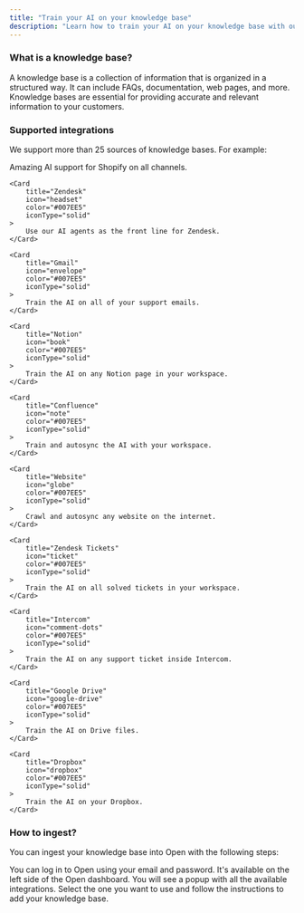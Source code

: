 ```yaml
---
title: "Train your AI on your knowledge base"
description: "Learn how to train your AI on your knowledge base with our 25+ integrations."
---
```


### What is a knowledge base?

A knowledge base is a collection of information that is organized in a structured way. It can include FAQs, documentation, web pages, and more. Knowledge bases are essential for providing accurate and relevant information to your customers.

### Supported integrations

We support more than 25 sources of knowledge bases. For example:

<CardGroup cols={2}>
    <Card
        title="Shopify"
        icon="store"
        color="#007EE5"
        iconType="solid"
    >
        Amazing AI support for Shopify on all channels.
    </Card>

    <Card
        title="Zendesk"
        icon="headset"
        color="#007EE5"
        iconType="solid"
    >
        Use our AI agents as the front line for Zendesk.
    </Card>

    <Card
        title="Gmail"
        icon="envelope"
        color="#007EE5"
        iconType="solid"
    >
        Train the AI on all of your support emails.
    </Card>

    <Card
        title="Notion"
        icon="book"
        color="#007EE5"
        iconType="solid"
    >
        Train the AI on any Notion page in your workspace.
    </Card>

    <Card
        title="Confluence"
        icon="note"
        color="#007EE5"
        iconType="solid"
    >
        Train and autosync the AI with your workspace.
    </Card>

    <Card
        title="Website"
        icon="globe"
        color="#007EE5"
        iconType="solid"
    >
        Crawl and autosync any website on the internet.
    </Card>

    <Card
        title="Zendesk Tickets"
        icon="ticket"
        color="#007EE5"
        iconType="solid"
    >
        Train the AI on all solved tickets in your workspace.
    </Card>

    <Card
        title="Intercom"
        icon="comment-dots"
        color="#007EE5"
        iconType="solid"
    >
        Train the AI on any support ticket inside Intercom.
    </Card>

    <Card
        title="Google Drive"
        icon="google-drive"
        color="#007EE5"
        iconType="solid"
    >
        Train the AI on Drive files.
    </Card>

    <Card
        title="Dropbox"
        icon="dropbox"
        color="#007EE5"
        iconType="solid"
    >
        Train the AI on your Dropbox.
    </Card>
</CardGroup>

### How to ingest?
You can ingest your knowledge base into Open with the following steps:

<Steps>
  <Step title="Login to Open">
    You can log in to Open using your email and password.
  </Step>
  <Step title="Navigate to the Knowledge Base page">
    It's available on the left side of the Open dashboard.
  </Step>
  <Step title="Add a new knowledge base">
    You will see a popup with all the available integrations. Select the one you want to use and follow the instructions to add your knowledge base.
  </Step>
</Steps>